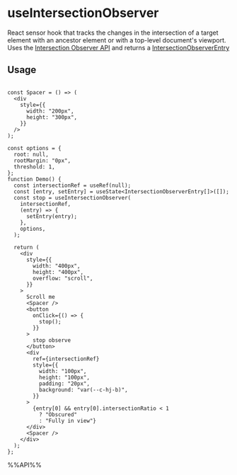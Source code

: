 # useIntersectionObserver

React sensor hook that tracks the changes in the intersection of a target element with an ancestor element or with a top-level document's viewport. Uses the [Intersection Observer API](https://developer.mozilla.org/en-US/docs/Web/API/Intersection_Observer_API) and returns a [IntersectionObserverEntry](https://developer.mozilla.org/en-US/docs/Web/API/IntersectionObserverEntry)


## Usage

```tsx

const Spacer = () => (
  <div
    style={{
      width: "200px",
      height: "300px",
    }}
  />
);

const options = {
  root: null,
  rootMargin: "0px",
  threshold: 1,
};
function Demo() {
  const intersectionRef = useRef(null);
  const [entry, setEntry] = useState<IntersectionObserverEntry[]>([]);
  const stop = useIntersectionObserver(
    intersectionRef,
    (entry) => {
      setEntry(entry);
    },
    options,
  );

  return (
    <div
      style={{
        width: "400px",
        height: "400px",
        overflow: "scroll",
      }}
    >
      Scroll me
      <Spacer />
      <button
        onClick={() => {
          stop();
        }}
      >
        stop observe
      </button>
      <div
        ref={intersectionRef}
        style={{
          width: "100px",
          height: "100px",
          padding: "20px",
          background: "var(--c-hj-b)",
        }}
      >
        {entry[0] && entry[0].intersectionRatio < 1
          ? "Obscured"
          : "Fully in view"}
      </div>
      <Spacer />
    </div>
  );
};

```

%%API%%